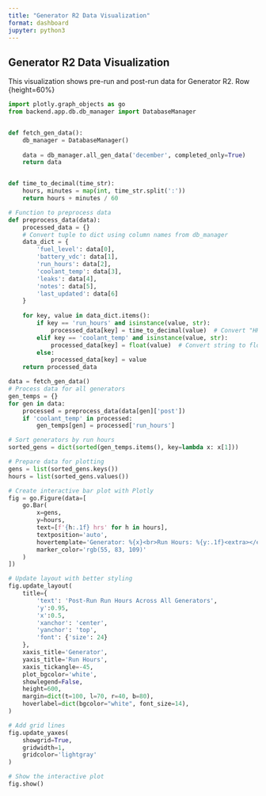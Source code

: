 ```yaml
---
title: "Generator R2 Data Visualization"
format: dashboard
jupyter: python3
---
```


## Generator R2 Data Visualization

This visualization shows pre-run and post-run data for Generator R2.
Row {height=60%}

```python




import plotly.graph_objects as go
from backend.app.db.db_manager import DatabaseManager


def fetch_gen_data():
    db_manager = DatabaseManager()
    
    data = db_manager.all_gen_data('december', completed_only=True)
    return data


def time_to_decimal(time_str):
    hours, minutes = map(int, time_str.split(':'))
    return hours + minutes / 60

# Function to preprocess data
def preprocess_data(data):
    processed_data = {}
    # Convert tuple to dict using column names from db_manager
    data_dict = {
        'fuel_level': data[0],
        'battery_vdc': data[1], 
        'run_hours': data[2],
        'coolant_temp': data[3],
        'leaks': data[4],
        'notes': data[5],
        'last_updated': data[6]
    }
    
    for key, value in data_dict.items():
        if key == 'run_hours' and isinstance(value, str):
            processed_data[key] = time_to_decimal(value)  # Convert "HH:MM" to decimal hours
        elif key == 'coolant_temp' and isinstance(value, str):
            processed_data[key] = float(value)  # Convert string to float
        else:
            processed_data[key] = value
    return processed_data

data = fetch_gen_data()
# Process data for all generators
gen_temps = {}
for gen in data:
    processed = preprocess_data(data[gen]['post'])
    if 'coolant_temp' in processed:
        gen_temps[gen] = processed['run_hours']

# Sort generators by run hours
sorted_gens = dict(sorted(gen_temps.items(), key=lambda x: x[1]))

# Prepare data for plotting
gens = list(sorted_gens.keys())
hours = list(sorted_gens.values())

# Create interactive bar plot with Plotly
fig = go.Figure(data=[
    go.Bar(
        x=gens,
        y=hours,
        text=[f'{h:.1f} hrs' for h in hours],
        textposition='auto',
        hovertemplate='Generator: %{x}<br>Run Hours: %{y:.1f}<extra></extra>',
        marker_color='rgb(55, 83, 109)'
    )
])

# Update layout with better styling
fig.update_layout(
    title={
        'text': 'Post-Run Run Hours Across All Generators',
        'y':0.95,
        'x':0.5,
        'xanchor': 'center',
        'yanchor': 'top',
        'font': {'size': 24}
    },
    xaxis_title='Generator',
    yaxis_title='Run Hours',
    xaxis_tickangle=-45,
    plot_bgcolor='white',
    showlegend=False,
    height=600,
    margin=dict(t=100, l=70, r=40, b=80),
    hoverlabel=dict(bgcolor="white", font_size=14),
)

# Add grid lines
fig.update_yaxes(
    showgrid=True, 
    gridwidth=1, 
    gridcolor='lightgray'
)

# Show the interactive plot
fig.show()


```
